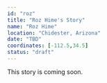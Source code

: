```yaml
---
id: "roz"
title: "Roz Hime's Story"
name: "Roz Hime"
location: "Chidester, Arizona"
date: "TBD"
coordinates: [-112.5,34.5]
status: "draft"
---
```





<!-- TODO: Add hero image path (relative or /static/img/...) -->

This story is coming soon.

<!-- UPGRADED_IMAGE_FORMAT -->
